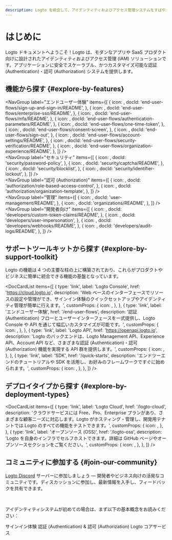 ```yaml
---
description: Logto を統合して、アイデンティティおよびアクセス管理システムをすばやく立ち上げましょう。認証 (Authentication)、認可 (Authorization)、マルチテナント管理をすべて一つで実現できます。
---
```



# はじめに

Logto ドキュメントへようこそ！Logto は、モダンなアプリや SaaS プロダクト向けに設計されたアイデンティティおよびアクセス管理 (IAM) ソリューションです。アプリケーションに安全でスケーラブル、かつカスタマイズ可能な認証 (Authentication)・認可 (Authorization) システムを提供します。

## 機能から探す \{#explore-by-features}

<NavGroup
  label="エンドユーザー体験"
  items={[
    {
      icon: <SignInIcon />,
      docId: 'end-user-flows/sign-up-and-sign-in/README',
    },
    {
      icon: <SsoIcon />,
      docId: 'end-user-flows/enterprise-sso/README',
    },
    {
      icon: <LockIcon />,
      docId: 'end-user-flows/mfa/README',
    },
    {
      icon: <ScreenIcon />,
      docId: 'end-user-flows/authentication-parameters/README',
    },
    {
      icon: <LinkIcon />,
      docId: 'end-user-flows/one-time-token',
    },
    {
      icon: <SecurityIcon />,
      docId: 'end-user-flows/consent-screen',
    },
    {
      icon: <SignOutIcon />,
      docId: 'end-user-flows/sign-out',
    },
    {
      icon: <GearIcon />,
      docId: 'end-user-flows/account-settings/README',
    },
    {
      icon: <SecurityIcon />,
      docId: 'end-user-flows/security-verification/README',
    },
    {
      icon: <OrganizationIcon />,
      docId: 'end-user-flows/organization-experience/README',
    },
  ]}
/>
<br />
<NavGroup
  label="セキュリティ"
  items={[
    {
      icon: <KeyIcon />,
      docId: 'security/password-policy',
    },
    {
      icon: <CheckboxIcon />,
      docId: 'security/captcha/README',
    },
    {
      icon: <BlockUserIcon />,
      docId: 'security/blocklist',
    },
    {
      icon: <LockoutIcon />,
      docId: 'security/identifier-lockout',
    },
  ]}
/>
<br />
<NavGroup
  label="認可 (Authorization)"
  items={[
    {
      icon: <AuthorizationIcon />,
      docId: 'authorization/role-based-access-control',
    },
    {
      icon: <AuthorizationIcon />,
      docId: 'authorization/organization-template',
    },
  ]}
/>
<br />
<NavGroup
  label="管理"
  items={[
    {
      icon: <UserManagementIcon />,
      docId: 'user-management/README',
    },
    {
      icon: <OrganizationIcon />,
      docId: 'organizations/README',
    },
  ]}
/>
<br />
<NavGroup
  label="開発者向け"
  items={[
    {
      icon: <GearPlusIcon />,
      docId: 'developers/custom-token-claims/README',
    },
    {
      icon: <ImpersonationIcon />,
      docId: 'developers/user-impersonation',
    },
    {
      icon: <WebhookIcon />,
      docId: 'developers/webhooks/README',
    },
    {
      icon: <AuditLogIcon />,
      docId: 'developers/audit-logs/README',
    },
  ]}
/>

## サポートツールキットから探す \{#explore-by-support-toolkit}

Logto の機能は 4 つの主要な柱の上に構築されており、これらがプロダクトやビジネスに簡単に統合できる機能の基盤となっています。

<DocCardList
  items={[
    {
      type: 'link',
      label: 'Logto Console',
      href: 'https://cloud.logto.io',
      description:
        'Web ベースのインターフェースでリソースの設定や管理ができ、サインイン体験のクイックセットアップやアイデンティティ管理が簡単に行えます。',
      customProps: {
        icon: <LogtoConsoleIcon />,
      },
    },
    {
      type: 'link',
      label: 'エンドユーザー体験',
      href: '/end-user-flows',
      description:
        '認証 (Authentication) フローとユーザーインターフェースを一式提供し、Logto Console や API を通じて幅広いカスタマイズが可能です。',
      customProps: {
        icon: <ExperienceIcon />,
      },
    },
    {
      type: 'link',
      label: 'Logto API',
      href: 'https://openapi.logto.io',
      description:
        'Logto のバックエンドは、Logto Management API、Experience API、Account API など、さまざまな認証 (Authentication)・認可 (Authorization) 機能を実現する API 群を提供します。',
      customProps: {
        icon: <LogtoApiIcon />,
      },
    },
    {
      type: 'link',
      label: 'SDK',
      href: '/quick-starts',
      description:
        'エンドツーエンドのチュートリアルや SDK を活用し、お好みのフレームワークですぐに始められます。',
      customProps: {
        icon: <SdkIcon />,
      },
    },
  ]}
/>

## デプロイタイプから探す \{#explore-by-deployment-types}

<DocCardList
  items={[
    {
      type: 'link',
      label: 'Logto Cloud',
      href: '/logto-cloud',
      description:
        'クラウドサービスには Free、Pro、Enterprise プランがあり、さまざまな顧客ニーズに対応します。Logto がホスティング・管理し、開発用テナントでは Logto のすべての機能をテストできます。',
      customProps: {
        icon: <CloudIcon />,
      },
    },
    {
      type: 'link',
      label: 'オープンソース (OSS)',
      href: '/logto-oss',
      description:
        'Logto を自身のインフラでセルフホストできます。詳細は GitHub ページやオープンソースセクションをご覧ください。',
      customProps: {
        icon: <OpenSourceIcon />,
      },
    },
  ]}
/>

## コミュニティに参加する \{#join-our-community}

[Logto Discord](https://discord.com/invite/UEPaF3j5e6) サーバーに参加しましょう — 開発者やビジネス向けの活発なコミュニティです。ディスカッションに参加し、最新情報を入手し、フィードバックを共有できます。

<br />

アイデンティティシステムが初めての場合は、まず以下の基本概念をお読みください：

<Url href="/concepts/sign-in-experience">サインイン体験</Url>
<Url href="/concepts/authn-vs-authz">認証 (Authentication) & 認可 (Authorization)</Url>
<Url href="/concepts/core-service">Logto コアサービス</Url>
